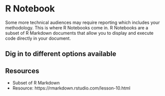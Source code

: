 # R Notebook

Some more technical audiences may require reporting which includes your methodology. This is where R Notebooks come in. R Notebooks are a subset of R Markdown documents that allow you to display and execute code directly in your document.

## Dig in to different options available

## Resources

- Subset of R Markdown
- Resource: https://rmarkdown.rstudio.com/lesson-10.html